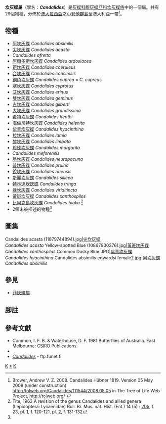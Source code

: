 {{NoteTA|G1=Butterfly}}
{{Automatic Taxobox
| taxon = Candalides
| authority = Hübner, [1819]
| image = Candalides xanthospilos (11268804786).jpg
| image_caption = [[黃斑坎灰蝶|黃斑坎灰蝶]]<br />''Candalides xanthospilos''
| type_species = [[黃斑坎灰蝶|黃斑坎灰蝶]]<br />''Rusticus xanthospilos''
| type_species_authority = Hübner, [1817]
| subdivision_ranks = 物種
| subdivision = 共29種，詳閱正文。
| synonyms = 
* ''Erina'' <small>Swainson 1833</small>
* ''Holochila'' <small>C. Felder 1862</small>
* ''Cyprotides'' <small>Tite 1963</small>
* ''Microscena'' <small>Tite 1963</small>
* ''Polycyma'' <small>Felder, 1862</small>
* ''Polycyma'' <small>Scott, 1890</small>
}}

'''坎灰蝶屬'''（學名：'''''Candalides'''''）是[[灰蝶科|灰蝶科]][[眼灰蝶亞科|眼灰蝶亞科]][[坎灰蝶族|坎灰蝶族]]中的一個屬。共有29個物種，分佈於[[澳大拉西亞|澳大拉西亞]]之[[小巽他群島|小巽他群島]]至澳大利亞一帶<ref name=tol>Brower, Andrew V. Z. 2008. Candalides Hübner 1819. Version 05 May 2008 (under construction). http://tolweb.org/Candalides/111544/2008.05.05 {{Wayback|url=http://tolweb.org/Candalides/111544/2008.05.05 |date=20160603210331 }} in The Tree of Life Web Project, http://tolweb.org/ {{Wayback|url=http://tolweb.org/ |date=20110515100516 }} {{en}}</ref>。

== 物種 ==
* [[阿坎灰蝶|阿坎灰蝶]] ''Candalides absimilis''
* [[尖坎灰蝶|尖坎灰蝶]] ''Candalides acasta''
* ''Candalides afretta''
* [[阿爾多斯坎灰蝶|阿爾多斯坎灰蝶]] ''Candalides ardosiacea''
* [[珂坎灰蝶|珂坎灰蝶]] ''Candalides coeruleus''
* [[合坎灰蝶|合坎灰蝶]] ''Candalides consimilis''
* [[銅色坎灰蝶|銅色坎灰蝶]] ''Candalides cuprea'' = ''C. cupreus''
* [[塞坎灰蝶|塞坎灰蝶]] ''Candalides cyprotus''
* [[艾坎灰蝶|艾坎灰蝶]] ''Candalides erinus''
* [[雙坎灰蝶|雙坎灰蝶]] ''Candalides geminus''
* [[吉坎灰蝶|吉坎灰蝶]] ''Candalides gilberti''
* [[大坎灰蝶|大坎灰蝶]] ''Candalides grandissima''
* [[希特坎灰蝶|希特坎灰蝶]] ''Candalides heathi''
* [[海倫尼特坎灰蝶|海倫尼特坎灰蝶]] ''Candalides helenita''
* [[紫青坎灰蝶|紫青坎灰蝶]] ''Candalides hyacinthina''
* [[拉坎灰蝶|拉坎灰蝶]] ''Candalides lamia''
* [[黎坎灰蝶|黎坎灰蝶]] ''Candalides limbata''
* [[珍珠坎灰蝶|珍珠坎灰蝶]] ''Candalides margarita''
* ''Candalides meforensis''
* [[脈坎灰蝶|脈坎灰蝶]] ''Candalides neurapacuna''
* [[普坎灰蝶|普坎灰蝶]] ''Candalides pruina''
* [[銳坎灰蝶|銳坎灰蝶]] ''Candalides riuensis''
* [[斯麗坎灰蝶|斯麗坎灰蝶]] ''Candalides silicea''
* [[特林達坎灰蝶|特林達坎灰蝶]] ''Candalides tringa''
* [[綠坎灰蝶|綠坎灰蝶]] ''Candalides viriditincta''
* [[黃斑坎灰蝶|黃斑坎灰蝶]] ''Candalides xanthospilos''
* [[比阿克島坎灰蝶|比阿克島坎灰蝶]] ''Candalides biaka'' <ref>Tite, 1963 A revision of the genus Candalides and allied genera (Lepidoptera: Lycaenidae) Bull. Br. Mus. nat. Hist. (Ent.) 14 (5) : [http://archive.org/stream/bulletinofbritis14entoond#page/205/mode/1up 205], f. 23, pl. [http://archive.org/stream/bulletinofbritis14entoond#page/n404/mode/1up 1], f. 120-121, pl. [http://archive.org/stream/bulletinofbritis14entoond#page/n408/mode/1up 2], f. 131-132</ref>
* 2個未被描述的物種<ref name=tol/>

== 圖集 ==
<gallery>
Candalides acasta (11879744894).jpg|[[尖坎灰蝶|尖坎灰蝶]]<br />''Candalides acasta''
Yellow-spotted Blue (10867930376).jpg|[[黃斑坎灰蝶|黃斑坎灰蝶]]<br />''Candalides xanthospilos''
Common Dusky Blue.JPG|[[紫青坎灰蝶|紫青坎灰蝶]]<br />''Candalides hyacinthina''
Candalides absimilis edwardsi female2.jpg|[[阿坎灰蝶|阿坎灰蝶]]<br />''Candalides absimilis''
</gallery>

== 參見 ==
* [[菲灰蝶屬|菲灰蝶屬]]

== 腳註 ==
{{reflist}}

== 參考文獻 ==
{{Commons category| Candalides}}
* Common, I. F. B. & Waterhouse, D. F. 1981 Butterflies of Australia. East Melbourne: CSIRO Publications.
* {{Cite book | author = 寿建新 周尧 李宇飞 | title = 世界蝴蝶分類名錄 | location = 中國 | publisher = 陝西科學技術出版社 | date = 2006-04-01 | ISBN = 9787536936768 | language= zh-hans }}
* [http://ftp.funet.fi/pub/sci/bio/life/insecta/lepidoptera/ditrysia/papilionoidea/lycaenidae/polyommatinae/candalides/ ''Candalides'']{{Wayback|url=http://ftp.funet.fi/pub/sci/bio/life/insecta/lepidoptera/ditrysia/papilionoidea/lycaenidae/polyommatinae/candalides/ |date=20160603232750 }} - ftp.funet.fi

{{眼灰蝶亞科}}
{{taxonbar}}
[[Category:_1819年描述的分类群|K]]
[[Category:坎灰蝶屬|*]]
[[Category:坎灰蝶族|K]]